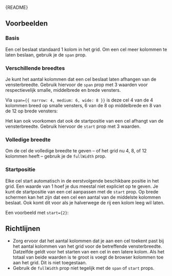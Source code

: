 
<Meta of={GridCellStories} />

<Markdown>{README}</Markdown>

## Voorbeelden

### Basis

Een cel beslaat standaard 1 kolom in het grid.
Om een cel meer kolommen te laten beslaan, gebruik je de `span` prop.

<Primary />

### Verschillende breedtes

Je kunt het aantal kolommen dat een cel beslaat laten afhangen van de vensterbreedte.
Gebruik hiervoor de `span` prop met 3 waarden voor respectievelijk smalle, middelbrede en brede vensters.

Via `span={{ narrow: 4, medium: 6, wide: 8 }}` is deze cel 4 van de 4 kolommen breed op smalle vensters, 6 van de 8 op middelbrede en 8 van de 12 op brede vensters:

<Canvas of={GridCellStories.MultipleSizes} />

Het kan ook voorkomen dat ook de startpositie van een cel afhangt van de vensterbreedte.
Gebruik hiervoor de `start` prop met 3 waarden.

### Volledige breedte

Om de cel de volledige breedte te geven – of het grid nu 4, 8, of 12 kolommen heeft – gebruik je de `fullWidth` prop.

<Canvas of={GridCellStories.FullWidth} />

### Startpositie

Elke cel start automatisch in de eerstvolgende beschikbare positie in het grid.
Een waarde van 1 hoef je dus meestal niet expliciet op te geven.
Je kunt de startpositie van een cel aanpassen met de `start` prop.
Op brede schermen kan het zijn dat een cel een aantal van de middelste kolommen beslaat.
Ook komt dit voor als je halverwege de rij een kolom leeg wil laten.

Een voorbeeld met `start={2}`:

<Canvas of={GridCellStories.StartPosition} />

## Richtlijnen

- Zorg ervoor dat het aantal kolommen dat je aan een cel toekent past bij het aantal kolommen van het grid voor de betreffende vensterbreedte. Datzelfde geldt voor het starten van een cel in een latere kolom. Als het totaal van beide waarden is te groot is voegt de browser kolommen toe aan het grid. Dit is niet toegestaan.
- Gebruik de `fullWidth` prop niet tegelijk met de `span` of `start` props.
